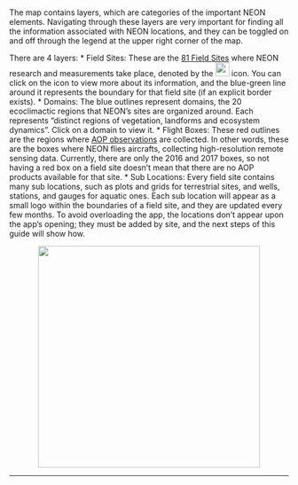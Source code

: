 <br>
The map contains layers, which are categories of the important NEON elements. Navigating through these layers are very important for finding all the information associated with NEON locations, and they can be toggled on and off through the legend at the upper right corner of the map.

There are 4 layers:
* Field Sites: These are the <a href='https://www.neonscience.org/field-sites' target='_blank'>81 Field Sites</a> where NEON research and measurements take place, denoted by the <img src='https://github.com/cyverse-gis/NEON-Shiny-Browser/blob/master/Img/NEON.png?raw=true' height='25'> icon. You can click on the icon to view more about its information, and the blue-green line around it represents the boundary for that field site (if an explicit border exists).
* Domains: The blue outlines represent domains, the 20 ecoclimactic regions that NEON's sites are organized around. Each represents "distinct regions of vegetation, landforms and ecosystem dynamics". Click on a domain to view it.
* Flight Boxes: These red outlines are the regions where <a href='https://www.neonscience.org/data-collection/airborne-remote-sensing' target='_blank'>AOP observations</a> are collected. In other words, these are the boxes where NEON flies aircrafts, collecting high-resolution remote sensing data. Currently, there are only the 2016 and 2017 boxes, so not having a red box on a field site doesn't mean that there are no AOP products available for that site.
* Sub Locations: Every field site contains many sub locations, such as plots and grids for terrestrial sites, and wells, stations, and gauges for aquatic ones. Each sub location will appear as a small logo within the boundaries of a field site, and they are updated every few months. To avoid overloading the app, the locations don't appear upon the app's opening; they must be added by site, and the next steps of this guide will show how.

<center><img src='https://github.com/cyverse-gis/NEON-Shiny-Browser/blob/master/Img/Help_map_layers.png?raw=true' height='400'></center>
<hr>
